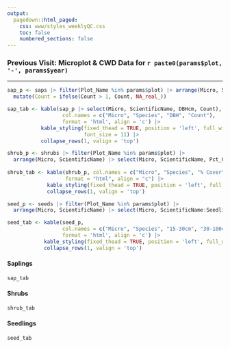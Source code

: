 ```yaml
---
output: 
  pagedown::html_paged:
    css: www/styles_weeklyQC.css
    toc: false
    numbered_sections: false
---
```


### Previous Visit: Microplot & CWD Data for `r paste0(params$plot, '-', params$year)` {.page-break-before} 

<hr>

```r
sap_p <- saps |> filter(Plot_Name %in% params$plot) |> arrange(Micro, ScientificName, DBHcm) |> 
  mutate(Count = ifelse(Count > 1, Count, NA_real_))

sap_tab <- kable(sap_p |> select(Micro, ScientificName, DBHcm, Count),
                  col.names = c("Micro", "Species", "DBH", "Count"),
                  format = 'html', align = 'c') |> 
           kable_styling(fixed_thead = TRUE, position = 'left', full_width = TRUE, 
                         font_size = 11) |>
           collapse_rows(1, valign = 'top') 

shrub_p <- shrubs |> filter(Plot_Name %in% params$plot) |> 
  arrange(Micro, ScientificName) |> select(Micro, ScientificName, Pct_Cover)
  
shrub_tab <- kable(shrub_p, col.names = c("Micro", "Species", "% Cover"),
                   format = "html", align = "c") |> 
             kable_styling(fixed_thead = TRUE, position = 'left', full_width = TRUE) |> 
             collapse_rows(1, valign = 'top')

seed_p <- seeds |> filter(Plot_Name %in% params$plot) |> 
  arrange(Micro, ScientificName) |> select(Micro, ScientificName:Seedlings_Above_150cm)

seed_tab <- kable(seed_p, 
                  col.names = c("Micro", "Species", "15-30cm", "30-100cm", "100-150cm", ">150cm"),
                  format = 'html', align = 'c') |> 
            kable_styling(fixed_thead = TRUE, position = 'left', full_width = TRUE) |> 
            collapse_rows(1, valign = 'top')

```

<div class = "flexbox">
<div>
<h4> Saplings </h4>
```r
sap_tab
```
</div>

<div>
<h4> Shrubs </h4>
```r
shrub_tab
```
</div>
</div>

#### Seedlings
```r
seed_tab
```

